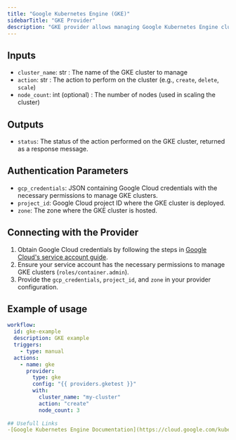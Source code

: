 ```yaml
---
title: "Google Kubernetes Engine (GKE)"
sidebarTitle: "GKE Provider"
description: "GKE provider allows managing Google Kubernetes Engine clusters and related resources."
---
```


## Inputs

- `cluster_name`: str : The name of the GKE cluster to manage
- `action`: str : The action to perform on the cluster (e.g., `create`, `delete`, `scale`)
- `node_count`: int (optional) : The number of nodes (used in scaling the cluster)

## Outputs

- `status`: The status of the action performed on the GKE cluster, returned as a response message.

## Authentication Parameters

- `gcp_credentials`: JSON containing Google Cloud credentials with the necessary permissions to manage GKE clusters.
- `project_id`: Google Cloud project ID where the GKE cluster is deployed.
- `zone`: The zone where the GKE cluster is hosted.

## Connecting with the Provider

1. Obtain Google Cloud credentials by following the steps in [Google Cloud's service account guide](https://cloud.google.com/iam/docs/creating-managing-service-account-keys).
2. Ensure your service account has the necessary permissions to manage GKE clusters (`roles/container.admin`).
3. Provide the `gcp_credentials`, `project_id`, and `zone` in your provider configuration.

## Example of usage

```yaml
workflow:
  id: gke-example
  description: GKE example
  triggers:
    - type: manual
  actions:
    - name: gke
      provider:
        type: gke
        config: "{{ providers.gketest }}"
        with:
          cluster_name: "my-cluster"
          action: "create"
          node_count: 3
 
## Usefull Links
-[Google Kubernetes Engine Documentation](https://cloud.google.com/kubernetes-engine/docs)